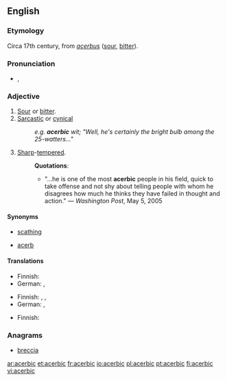 ==English==

===Etymology===
Circa 17th century, from {{L.}} ''[[acerbus]]'' ([[sour]], [[bitter]]).

===Pronunciation===
* {{a|US}} {{IPA|/əˈsɜrbɪk/}}, {{enPR|ə-sûr'bĭk}}
*: {{rhymes|ɜː(r)bɪk}}

===Adjective===
{{en-adj}}

# [[sour|Sour]] or [[bitter]].
# [[sarcastic|Sarcastic]] or [[cynical]]
#: ''e.g. '''acerbic''' wit; "Well, he's certainly the bright bulb among the 25-watters..."''
# [[sharp|Sharp]]-[[tempered]].
#: '''Quotations''':
#:* "...he is one of the most '''acerbic''' people in his field, quick to take offense and not shy about telling people with whom he disagrees how much he thinks they have failed in thought and action." &mdash; ''Washington Post'', May 5, 2005

====Synonyms====
* {{sense|sarcastic or cynical}} [[scathing]]
* {{sense|sour or bitter}} [[acerb]]

====Translations====
{{trans-top|sour or bitter}}
* Finnish: {{t+|fi|kitkerä}}
* German: {{t+|de|sauer}}, {{t+|de|bitter}}
{{trans-mid}}
{{trans-bottom}}

{{trans-top|sarcastic or cynical}}
* Finnish: {{t-|fi|pureva}}, {{t-|fi|kyyninen}}, {{t+|fi|sarkastinen}}
* German: {{t|de|ätzend}}, {{t|de|beißend}}
{{trans-mid}}
{{trans-bottom}}

{{trans-top|sharp-tempered}}
* Finnish: {{t-|fi|kärkevä}}
{{trans-mid}}
{{trans-bottom}}

===Anagrams===
*[[breccia]]
[[ar:acerbic]]
[[et:acerbic]]
[[fr:acerbic]]
[[io:acerbic]]
[[pl:acerbic]]
[[pt:acerbic]]
[[fi:acerbic]]
[[vi:acerbic]]